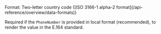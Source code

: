 <ParamField body="PhoneNumberCountry" type="string">
Format: Two-letter country code ([ISO 3166-1 alpha-2 format](/api-reference/overview/data-formats))

Required if the `PhoneNumber` is provided in local format (recommended), to render the value in the E.164 standard.
</ParamField>
